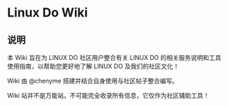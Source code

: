 Linux Do Wiki
===

## 说明

本 Wiki 旨在为 LINUX DO 社区用户整合有关 LINUX DO 的相关服务说明和工具使用指南，以帮助您更好地了解 LINUX DO 及我们的社区文化！

Wiki 由 @chenyme 搭建并结合自身使用与社区帖子整合编写。

Wiki 站并不是万能站，不可能完全收录所有信息，它仅作为社区辅助工具！